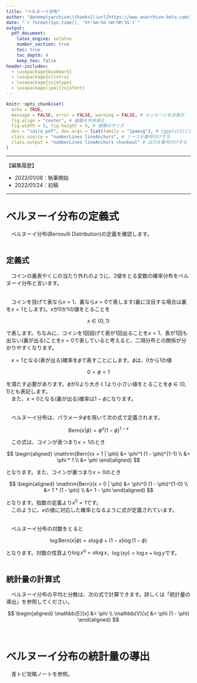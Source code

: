 ```yaml
---
title: "ベルヌーイ分布"
author: "@anemptyarchive\\thanks{\\url{https://www.anarchive-beta.com/}}"
date: "`r format(Sys.time(), '%Y-%m-%d %H:%M:%S')`"
output:
  pdf_document:
    latex_engine: xelatex
    number_section: true
    toc: true
    toc_depth: 4
    keep_tex: false
header-includes:
  - \usepackage{bookmark}
  - \usepackage{xltxtra}
  - \usepackage{zxjatype}
  - \usepackage[ipa]{zxjafont}
---
```


```r
knitr::opts_chunk$set(
  echo = TRUE, 
  message = FALSE, error = FALSE, warning = FALSE, # メッセージを非表示
  fig.align = "center", # 画像を中央揃え
  fig.width = 5, fig.height = 4, # 画像のサイズ
  dev = "cairo_pdf", dev.args = list(family = "ipaexg"), # {ggplot2}に日本語を組み込む場合の対処
  class.source = "numberLines lineAnchors", # ソースを番号付けする
  class.output = "numberLines lineAnchors chunkout" # 出力を番号付けする
)
```

----

【編集履歴】

- 2022/01/08：執筆開始
- 2022/01/24：初稿

----

\newpage


# ベルヌーイ分布の定義式

　ベルヌーイ分布(Bernoulli Distribution)の定義を確認します。\
\


## 定義式

　コインの裏表やくじの当たり外れのように、2値をとる変数の確率分布をベルヌーイ分布と言います。\
\

　コインを投げて表なら$x = 1$、裏なら$x = 0$で表します(裏に注目する場合は裏を$x = 1$とします)。$x$が0か1の値をとることを

$$
x \in \{0,1\}
$$

で表します。ちなみに、コインを1回投げて表が1回出ることを$x = 1$、表が1回も出ない(裏が出る)ことを$x = 0$で表していると考えると、二項分布との関係が分かりやすくなります。\

　$x = 1$となる(表が出る)確率を$\phi$で表すことにします。$\phi$は、0から1の値

$$
0 < \phi < 1
$$

を満たす必要があります。$\phi$が0より大きく1より小さい値をとることを$\phi \in (0, 1)$とも表記します。\
　また、$x = 0$となる(裏が出る)確率は$1 - \phi$になります。\
\

　ベルヌーイ分布は、パラメータ$\phi$を用いて次の式で定義されます。

$$
\mathrm{Bern}(x | \phi)
    = \phi^x (1 - \phi)^{1 - x}
$$

　この式は、コインが表つまり$x = 1$のとき

$$
\begin{aligned}
\mathrm{Bern}(x = 1 | \phi)
   &= \phi^1
      (1 - \phi)^{1-1} \\
   &= \phi * 1 \\
   &= \phi
\end{aligned}
$$

となります。また、コインが裏つまり$x = 0$のとき

$$
\begin{aligned}
\mathrm{Bern}(x = 0 | \phi)
   &= \phi^0
      (1 - \phi)^{1-0} \\
   &= 1 * (1 - \phi) \\
   &= 1 - \phi
\end{aligned}
$$

となります。指数の定義より$x^0 = 1$です。\
　このように、$x$の値に対応した確率となるように式が定義されています。\
\

　ベルヌーイ分布の対数をとると

$$
\log \mathrm{Bern}(x | \phi)
    = x \log \phi
      + (1 - x) \log (1 - \phi)
$$

となります。対数の性質より$\log x^a = a \log x$、$\log (x y) = \log x + \log y$です。\
\


## 統計量の計算式

　ベルヌーイ分布の平均と分散は、次の式で計算できます。詳しくは「統計量の導出」を参照してください。

$$
\begin{aligned}
\mathbb{E}[x]
   &= \phi
\\
\mathbb{V}[x]
   &= \phi (1 - \phi)
\end{aligned}
$$

\ 


# ベルヌーイ分布の統計量の導出

　青トピ攻略ノートを参照。\
\


